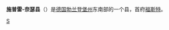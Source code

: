 {{Unreferenced|time=2018-09-04T06:17:19+00:00}}
{{德国县级行政单位
| 县徽图 = Image:Wappen Landkreis Spree-Neisse.png
| 在德国内的位置图 = Image:Lage des Landkreises Spree-Neisse in Deutschland.png
| 所属联邦州 = 勃兰登堡州
| 所属行政区 = 
| 首府 = 福斯特 (勃兰登堡)| 面积 = 1657.45
| 人口 = 117,635
| 统计时间 = 2015年12月31日
| 人口密度 = 71
| 汽车牌号 = SPN, FOR, GUB, SPB
| 下设城镇 = 7个市、23个镇
| 政府地址 = Heinrich-Heine-Straße 1<br />03149 Forst (Lausitz)
| 政府网站 = www.landkreis-spree-neisse.de
| 在州内的位置图 = Image:Brandenburg spn.png
}}

'''施普雷-奈瑟县'''（{{lang-de|Landkreis Spree-Neiße}}）是[[德国|德国]][[勃兰登堡州|勃兰登堡州]]东南部的一个县，首府[[福斯特_(勃兰登堡)|福斯特]]。

{{勃兰登堡州行政区划}}

{{Authority control}}
[[Category:勃兰登堡州的县|S]]